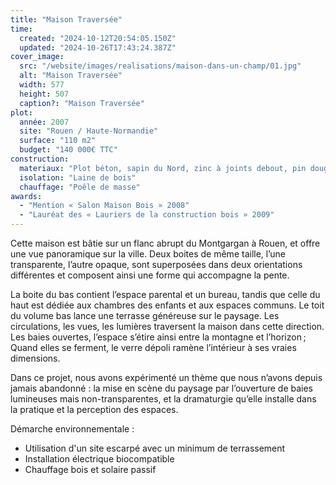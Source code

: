 ```yaml
---
title: "Maison Traversée"
time:
  created: "2024-10-12T20:54:05.150Z"
  updated: "2024-10-26T17:43:24.387Z"
cover_image:
  src: "/website/images/realisations/maison-dans-un-champ/01.jpg"
  alt: "Maison Traversée"
  width: 577
  height: 507
  caption?: "Maison Traversée"
plot:
  année: 2007
  site: "Rouen / Haute-Normandie"
  surface: "110 m2"
  budget: "140 000€ TTC"
construction:
  materiaux: "Plot béton, sapin du Nord, zinc à joints debout, pin douglas, sapin du nord brûlé"
  isolation: "Laine de bois"
  chauffage: "Poêle de masse"
awards:
  - "Mention « Salon Maison Bois » 2008"
  - "Lauréat des « Lauriers de la construction bois » 2009"
---
```


Cette maison est bâtie sur un flanc abrupt du Montgargan à Rouen, et offre une vue panoramique sur la ville. Deux boites de même taille, l’une transparente, l’autre opaque, sont superposées dans deux orientations différentes et composent ainsi une forme qui accompagne la pente.

La boite du bas contient l’espace parental et un bureau, tandis que celle du haut est dédiée aux chambres des enfants et aux espaces communs. Le toit du volume bas lance une terrasse généreuse sur le paysage. Les circulations, les vues, les lumières traversent la maison dans cette direction. Les baies ouvertes, l’espace s’étire ainsi entre la montagne et l’horizon ;
Quand elles se ferment, le verre dépoli ramène l’intérieur à ses vraies dimensions.

Dans ce projet, nous avons expérimenté un thème que nous n’avons depuis jamais abandonné : la mise en scène du paysage par l’ouverture de baies lumineuses mais non-transparentes, et la dramaturgie qu’elle installe dans la pratique et la perception des espaces.

Démarche environnementale :

- Utilisation d'un site escarpé avec un minimum de terrassement
- Installation électrique biocompatible
- Chauffage bois et solaire passif
